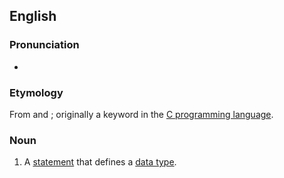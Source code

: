 ==English==

===Pronunciation===
*{{audio|en-uk-typedef.ogg|Audio (UK)}}

===Etymology===
From {{term|type}} and {{term|definition}}; originally a keyword in the [[w:C programming language|C programming language]].

===Noun===
{{en-noun}}

# {{computing}} A [[statement]] that defines a [[data type]].